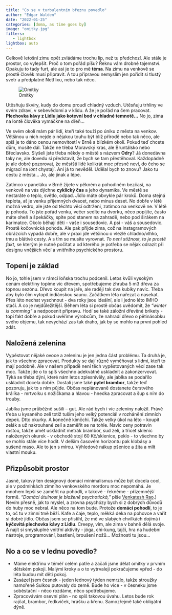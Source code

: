 ```yaml
---
title: "Co se v turbulentním březnu povedlo"
author: "Edgar Walden"
date: "2022-01-25"
categories: [doma, as time goes by]
image: "omitky.jpg"
filters:
   - lightbox
lightbox: auto
---
```


Celkově letošní zimu opět zvládáme trochu líp, než tu předchozí. Ale stále je prostor, co vylepšit. Proč o tom pořád píšu? Řeknu vám drobné tajemství. Opakuju to tady furt, ale asi je to pro mě **téma**. Na zimu na venkově se prostě člověk musí připravit. A tou přípravou nemyslím jen pořídit si tlustý svetr a předplatné Netflixu, nebo tak něco.

![Omítky](omitky.jpg)

Utěsňuju škvíry, kudy do domu proudí chladný vzduch. Utěsňuju trhliny ve svém zdraví, v sebevědomí a v klidu. A že je pořád na čem pracovat. **Plechovka kávy z Lidlu jako kotevní bod v chladné temnotě...** No jo, zima na lontě člověka vymáčkne na dřeň...

Ve svém okolí mám pár lidí, kteří také touží po úniku z města na venkov. Většinou u nich nejde o nějakou touhu být blíž přírodě nebo tak něco, ale spíš je to dáno cenou nemovitostí v Brně a blízkém okolí. Pokud teď chcete dům, musíte dál. Takže ne třeba Moravský kras, ale Bruntálsko nebo Břeclavsko. Slyšeli jste třeba někdy o městě s názvem **Odry**? Já donedávna taky ne, ale dovedu si představit, že bych se tam přestěhoval. Každopádně je ale dobré pozorovat, že městští lidé kolikrát moc přesně neví, do čeho se migrací na *lont* chystají. Ani já to nevěděl. Udělal bych to znovu? Jako tu cestu z města...  Jo, ale jinak a lépe.

Zatímco v paneláku v Brně žijete v pěkném a pohodlném bezčasí, na venkově na vás dýchne **cyklický čas** a jeho dynamika. Ve městě se nestaráte o teplo, světlo, odpad. Jídlo máte obvykle pár kroků. Doma stejná teplota, ať je venku příjemných dvacet, nebo minus deset. No dobře v létě možná vedro, ale jste od těchto věcí odtrženi, zatímco na venkově ne. V létě je pohoda. To jste pořád venku, večer sedíte na dvorku, něco popíjíte, často máte oheň a špekáčky, spíte pod stanem na zahradě, nebo pod širákem na karimatce. Okolo běhají děti - vaše i sousedovic. A psi - váš a sousedovic. Prostě kočovnická pohoda. Ale pak přijde zima, což na instagramových obrázcích vypadá dobře, ale v praxi jde většinou o vlezlé chladno/vlhko, tmu a blátivé cesty. A s tím se musíte vyrovnat. *To není stížnost, to je prostě fakt*, se kterým je nutné počítat a od kterého je potřeba se nějak odrazit při designu vnějších věcí a vnitřního psychického prostoru.

## Topení je základ

No jo, tohle jsem v rámci loňska trochu podcenil. Letos kvůli vysokým cenám elektřiny topíme víc dřevem, spotřebujeme zhruba 5 m3 dřeva za topnou sezónu. Dřevo koupit na jaře, ale raději tak dva kubíky navíc. Třeba aby bylo čím vytopit indiánskou saunu. Začátkem léta nařezat a nasekat. Přes léto nechat vyschnout - dva roky jsou ideální, ale i jedno léto IMHO stačí. A co je nejdůležitější. Během léta si prostě občas uvědomit, že *"winter is comming"* a nedpocenit přípravu. Hodí se také záložní dřevěné brikety - topí fakt dobře a pokud uvěříme výrobcům, že nahradí dřevo o pětinásobku svého objemu, tak nevychází zas tak draho, jak by se mohlo na první pohled zdát.

## Naložená zelenina

Vypěstovat nějaké ovoce a zeleninu je jen jedna část problému. Ta druhá je, jak to všechno zpracovat. Produkty se dají různě vyměňovat s lidmi, kteří to mají podobně. Ale v našem případě není těch vypěstovaných věcí zase tak moc. Takže jde o to spíš všechno adekvátně uskladnit a zakonzervovat. Týká se třeba dýní, které nám letos zplesnivěly, ale jablka se podařilo uskladnit docela dobře. Dostali jsme také **pytel brambor**, takže teď pozoruju, jak to s ním půjde. Občas neplánovaně dostanete čerstvého králíka - mrtvolku s nožičkama a hlavou - hnedka zpracovat a šup s ním do trouby. 

Jablka jsme průběžně sušili -- gut. Ale rád bych i víc zeleniny naložil. Právě třeba u kysaného zelí totiž tuším jeho velký potenciál v rozhánění zimních depek. Dtto okurky. A konečně kimčchi. Takže velký úkol na léto -- koupit zelák a už nakrouhané zelí a zaměřit se na tohle. Navíc ceny potravin rostou, takže umět uskladnit metrák brambor, sud zelí, a třicet sklenic naložených okurek - v obchodě stojí 60 Kč/sklenice, peklo - to všechno by se mohlo stále více hodit. V delším časovém horizontu pak klobásy a sušené maso. Ale to jen s mírou. Výhledově nákup pšenice a žita a mlít vlastní mouku.

## Přizpůsobit prostor

Jasně, takový ten designový domácí minimalismus může být docela cool, ale v podmínkách zimního venkovského mordoru moc nepomáhá. Je mnohem lepší se zaměřit na pohodlí, v takové - řekněme - přízemnější formě. *"Domácí útulnost je blaženě psychotická,"* píše [Venkatesh Rao](https://www.ribbonfarm.com/series/domestic-cozy/).) Nevím přesně, jak to myslel, a zrovna psychózy bych si z dobrých důvodů do huby moc nebral. Ale něco na tom bude. Protože **domácí pohodlí**, to je to, oč tu v zimní tmě běží. Kafe a čaje, teplo, měkká deka na pohovce a vařit si dobré jídlo. Občas jsem se přistihl, že mě ve slabých chvilkách dojímá i **kýčovitá plechovka kávy z Lidlu**. Creepy, vím, ale zima v bahně dělá svoje. A najít si smysluplné vnitřní aktivity - jóga, chi-kung, tajči, hra na hudební nástroje, programování, bastlení, broušení nožů... Možnosti tu jsou... 

## No a co se v lednu povedlo?

- Máme elektřinu v téměř celém patře a začali jsme dělat omítky v prvním dětském pokoji. Malými kroky a o to vytrvaleji pokračujeme vpřed - do léta budou mít děti pokoj.
- Zasázel jsem česnek - jeden lednový týden nemrzlo, takže stroužky namořené Sulkou putovaly do země. Bude ho více - v česneku jsme soběstační - něco rozdáme, něco spotřebujeme.
- Zpracovávám osevní plán - no spíš takovou úvahu. Letos bude rok rajčat, brambor, ředkviček, hrášku a křenu. Samozřejmě také obligátní dýně.